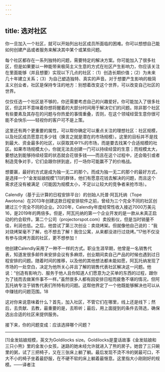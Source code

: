 ```yaml
---
---
---
```

title: 选对社区
---




你一旦加入一个社区，就可以开始列出社区成员所面临的困难。你可以想想自己能如何创建产品或者服务来解决其中某个或某些问题。

每个社区都存在一系列独特的问题，需要特定的解决方案。你可能加入了很多社区，但是如果要以一种能带来极简主义生意的方式在社区产生影响力，你应该关注在里面能够（并且想要）实现以下几点的社区：（1）创造长期价值；（2）为未来几十年建立关系；（3）为自己塑造独特、真实的声音。对于想要产生影响的极简主义创业者，社区是保持专注的地方：别想着改变这个世界，可以改变自己社区的世界。

仅仅任选一个社区是不够的，你还需要考虑自己的兴趣爱好。你可能加入了很多社区，但这并不意味着你想将醒着的大部分时间用于解决它们的问题。除非那个社区有些要素及其存在的问题与你热爱的事情重叠，否则，在这个领域经营生意你很可能不会快乐——轻视你的客户可不是上策。

这里还有两个更重要的属性，可以帮你确定可以重点关注的理想社区：社区规模，以及社区成员愿意花多少钱（换言之就是潜在的市场规模）。这里的目标并不是找到最大、资金最多的社区，以获取其中1%的市场，而是要去找某个合适规模的社区。如果市场规模太小，你就无法去创建一门可以持续经营的生意；而规模太大，要想达到能够持续经营的状态就会花很多钱——而且在这个过程中，还会吸引或者制造竞争对手，它们会跟你拼到底，打一场你可能赢不了的价格战。

想要赢，最好的方式是成为独一无二的那个。而成为独一无二的那个的最好方式，是选择一个“金发姑娘规模”[1]的群体，他们有愿意花钱去解决的问题，而且这个需求还没有被满足（可能因为规模太小，不足以让较大的竞争者来抢市场）。

Calendly（基于云计算的日程安排平台）的创始人托普·阿瓦托纳（Tope Awotona）在2013年创建这款日程安排软件之前，曾经为三个完全不同的社区创建过三个完全不同的企业。2020年，Calendly年度经常性收入接近7000万美元16，是2019年的两倍多。但是，阿瓦托纳的第一个企业开发的是一款从未真正启动的约会软件。第二个公司（projectorspot.com）卖投影仪，但是当时销量不佳，利润也低。之后，他尝试了第三次创业：卖烧烤架。但就像他自己说的：“我对烧烤架毫不了解，也不想去了解！我住公寓，从来都没进行过烧烤。”17他不仅没有参与烧烤方面的社区，更不想参加！

他创建Calendly采用了一种不一样的方式。职业生涯早期，他曾是一名销售代表，知道发很多邮件来安排会议有多麻烦，创业期间卖自己产品的时候也遇到过日程安排的问题。随着时间的推移，以及他的其他想法都未能如愿，阿瓦托纳发现了市场的一处空白，决定为他所关心并且了解的销售代表社区解决这一问题。他说：“创造有影响力、服务于他人且你知道人们愿意为之买单的东西的过程，跟你为了钱而去做某件事不一样。”虽然很多人都有因安排日程而疲惫不堪的情况，但阿瓦托纳专注于销售代表们所特有的问题。这帮他界定了一个他既能够解决也可以从中赚钱的问题范围。18

这对你来说意味着什么？首先，加入社区，不管它们在哪里，线上还是线下；然后，去贡献、去教，最重要的是，去聆听；最后，用上面提到的条件去筛选，确保选出合适的社区来提供服务。

接下来，你的问题变成：应该选择哪个问题？



* * *



[1]金发姑娘规模，英文为Goldilocks size。Goldilocks是童话故事《金发姑娘和三只小熊》里的金发小女孩，迷路的她未经允许就进入了熊的房子。她尝了三只碗里的粥，试了三把椅子，又在三张床上躺了躺。最后发现不烫不冷的粥最可口，不大不小的椅子坐着最舒服，在不硬不软的床上躺着最惬意。这里指大小刚刚好的规模。——译者注